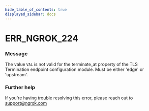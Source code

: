 ```yaml
---
hide_table_of_contents: true
displayed_sidebar: docs
---
```



# ERR_NGROK_224

### Message

The value `VAL` is not valid for the terminate_at property of the TLS Termination endpoint configuration module. Must be either 'edge' or 'upstream'.

<ErrorDetails error="err_ngrok_224" />

### Further help

If you're having trouble resolving this error, please reach out to [support@ngrok.com](mailto:support@ngrok.com?subject=Help%20with%20ERR_NGROK_224)
